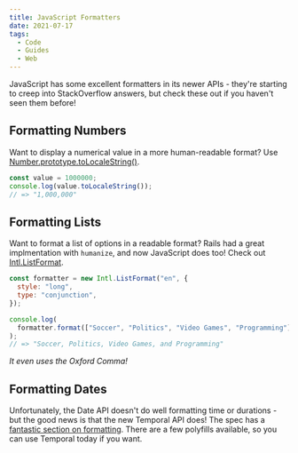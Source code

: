 ```yaml
---
title: JavaScript Formatters
date: 2021-07-17
tags:
  - Code
  - Guides
  - Web
---
```


JavaScript has some excellent formatters in its newer APIs - they're starting to creep into StackOverflow answers, but check these out if you haven't seen them before!

## Formatting Numbers

Want to display a numerical value in a more human-readable format? Use [Number.prototype.toLocaleString()](https://developer.mozilla.org/en-US/docs/Web/JavaScript/Reference/Global_Objects/Number/toLocaleString).

```javascript file=numbers.js
const value = 1000000;
console.log(value.toLocaleString());
// => "1,000,000"
```

## Formatting Lists

Want to format a list of options in a readable format? Rails had a great implmentation with `humanize`, and now JavaScript does too! Check out [Intl.ListFormat](https://developer.mozilla.org/en-US/docs/Web/JavaScript/Reference/Global_Objects/Intl/ListFormat).

```javascript file=humanize.js
const formatter = new Intl.ListFormat("en", {
  style: "long",
  type: "conjunction",
});

console.log(
  formatter.format(["Soccer", "Politics", "Video Games", "Programming"])
);
// => "Soccer, Politics, Video Games, and Programming"
```

_It even uses the Oxford Comma!_

## Formatting Dates

Unfortunately, the Date API doesn't do well formatting time or durations - but the good news is that the new Temporal API does! The spec has a [fantastic section on formatting](https://tc39.es/proposal-temporal/docs/duration.html#toLocaleString). There are a few polyfills available, so you can use Temporal today if you want.
